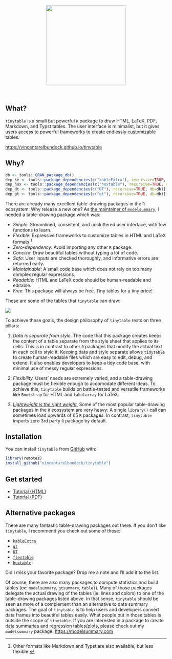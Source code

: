 


<p align="center">
<img src="man/figures/tinytable_logo.svg" height = "250" class = "center">
</p>
<br>
<!-- badges: start -->
<!-- badges: end -->

## What?

`tinytable` is a small but powerful `R` package to draw HTML, LaTeX, PDF, Markdown, and Typst tables. The user interface is minimalist, but it gives users access to powerful frameworks to create endlessly customizable tables.

<https://vincentarelbundock.github.io/tinytable>

## Why?

```r
db <- tools::CRAN_package_db()
dep_ke <- tools::package_dependencies(c("kableExtra"), recursive=TRUE, db=db)[[1]] |> length()
dep_hux <- tools::package_dependencies(c("huxtable"), recursive=TRUE, db=db)[[1]] |> length()
dep_dt <- tools::package_dependencies(c("DT"), recursive=TRUE, db=db)[[1]] |> length()
dep_gt <- tools::package_dependencies(c("gt"), recursive=TRUE, db=db)[[1]] |> length()
```

There are already many excellent table-drawing packages in the `R` ecosystem. Why release a new one? As [the maintainer of `modelsummary`](https://modelsummary.com), I needed a table-drawing package which was:

* *Simple*: Streamlined, consistent, and uncluttered user interface, with few functions to learn.
* *Flexible*: Expressive frameworks to customize tables in HTML and LaTeX formats.^[Other formats like Markdown and Typst are also available, but less flexible.]
* *Zero-dependency*: Avoid importing any other `R` package.
* *Concise*: Draw beautiful tables without typing a lot of code.
* *Safe*: User inputs are checked thoroughly, and informative errors are returned early.
* *Maintainable*: A small code base which does not rely on too many complex regular expressions.
* *Readable*: HTML and LaTeX code should be human-readable and editable.
* *Free*: This package will always be free. Tiny tables for a tiny price!

These are some of the tables that `tinytable` can draw:

![](man/figures/gallery/tinytable_gallery.gif)

To achieve these goals, the design philosophy of `tinytable` rests on three pillars: 

(1) _Data is separate from style._ The code that this package creates keeps the content of a table separate from the style sheet that applies to its cells. This is in contrast to other `R` packages that modify the actual text in each cell to style it. Keeping data and style separate allows `tidytable` to create human-readable files which are easy to edit, debug, and extend. It also enables developers to keep a tidy code base, with minimal use of messy regular expressions. 

(2) _Flexibility._ Users' needs are extremely varied, and a table-drawing package must be flexible enough to accomodate different ideas. To achieve this, `tinytable` builds on battle-tested and versatile frameworks like `Bootstrap` for HTML and `tabularray` for LaTeX. 

(3) [_Lightweight is the right weight._](https://www.tinyverse.org/) Some of the most popular table-drawing packages in the `R` ecosystem are very heavy: A single `library()` call can sometimes load upwards of 65 `R` packages. In contrast, `tinytable` imports zero 3rd party `R`  package by default.


## Installation

You can install `tinytable` from [GitHub](https://github.com/) with:

``` r
library(remotes)
install_github("vincentarelbundock/tinytable")
```

## Get started

* [Tutorial (HTML)](https://vincentarelbundock.github.io/tinytable/vignettes/tutorial.html)
* [Tutorial (PDF)](https://vincentarelbundock.github.io/tinytable/vignettes/tutorial.pdf)


## Alternative packages

There are many fantastic table-drawing packages out there. If you don't like `tinytable`, I recommend you check out some of these:

* [`kableExtra`](https://haozhu233.github.io/kableExtra/)
* [`gt`](https://gt.rstudio.com)
* [`DT`](https://rstudio.github.io/DT/)
* [`flextable`](https://davidgohel.github.io/flextable/)
* [`huxtable`](https://hughjonesd.github.io/huxtable/)

Did I miss your favorite package? Drop me a note and I'll add it to the list.

Of course, there are also many packages to compute statistics and build tables (ex: `modelsummary`, `gtsummary`, `table1`). Many of those packages delegate the actual drawing of the tables (ie: lines and colors) to one of the table-drawing packages listed above. In that sense, `tinytable` should be seen as more of a complement than an alternative to data summary packages. The goal of `tinytable` is to help users and developers convert data frames into beautiful tables easily. What people put in those tables is outside the scope of `tinytable`. If you are interested in a package to create data summaries and regression tables/plots, please check out my `modelsummary` package: <https://modelsummary.com>
